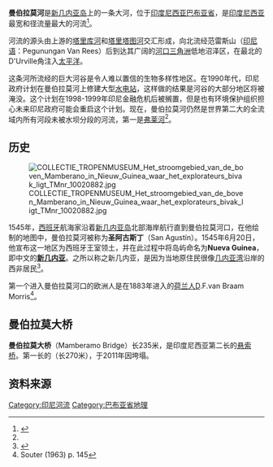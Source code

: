 {{Geobox
| 河
<!-- *** Name section *** -->  
| name                        = 曼伯拉莫
<!-- *** Map section *** -->
| map                         = 
| map_caption                 = 
<!-- General section *** -->
| country                     = 印度尼西亚
| region                      = [[巴布亚省|巴布亚省]]
| length                      = 
| length_round                = 
| length_note                 = 
| watershed                   = 
| watershed_round             = 
| watershed_note              = 
| discharge_location          = 
| discharge_average           = 4580
| discharge_round             = -1
| discharge_average_note      = 
| discharge_max_month         = 
| discharge_max               = 
| discharge_min_month         = 
| discharge_min               = 
| discharge1_location         = 
| discharge1_average          = 
<!-- *** Source *** -->
| source_name                 = 由[[塔里库河|塔里库河]]和[[塔里塔图河|塔里塔图河]]汇合形成
| source_location             = 
| source_country              = 
| source_elevation            = 
| source_lat_d                = 2
| source_lat_m                = 55
| source_lat_s                = 30
| source_lat_NS               = S
| source_long_d               = 138
| source_long_m               = 26
| source_long_s               = 30
| source_long_EW              = E
<!-- *** Mouth *** -->
| mouth_name                  = 
| mouth_location              = 太平洋
| mouth_country               = 
| mouth_elevation             = 
| mouth_lat_d                 = 1
| mouth_lat_m                 = 28
| mouth_lat_s                 = 
| mouth_lat_NS                = S
| mouth_long_d                = 137
| mouth_long_m                = 54
| mouth_long_s                = 
| mouth_long_EW               = E
<!-- *** Tributaries *** -->
| tributary_left              = 
| tributary_right             = 
<!-- *** Image *** --->
| image                       = Mamberamo River NASA.jpg
| image_size                  = 250
| image_caption               = 从太空中拍摄的曼伯拉莫河入海口
}}

'''曼伯拉莫河'''是[[新几内亚岛|新几内亚岛]]上的一条大河，位于[[印度尼西亚|印度尼西亚]][[巴布亚省|巴布亚省]]，是[[印度尼西亚|印度尼西亚]]最宽和径流量最大的河流<ref name="fragmentation">{{Cite web |url=http://www.gwsp.org/fileadmin/downloads/Nilsson_Science2005.pdf |title=Fragmentation and Flow Regulation of the World’s Large River Systems |access-date=2017-02-28 |archive-url=https://web.archive.org/web/20120330202803/http://www.gwsp.org/fileadmin/downloads/Nilsson_Science2005.pdf |archive-date=2012-03-30 |dead-url=yes }}</ref>。

河流的源头由上游的[[塔里库河|塔里库河]]和[[塔里塔图河|塔里塔图河]]交汇形成，向北流经范雷斯山（[[印尼语|印尼语]]：Pegunungan Van Rees）后到达其广阔的[[三角州|河口三角洲]]低地沼泽区，在最北的D'Urville角注入[[太平洋|太平洋]]。

这条河所流经的巨大河谷是令人难以置信的生物多样性地区。在1990年代，印尼政府计划在曼伯拉莫河上修建大型[[水力发电|水电站]]，这样做的结果是河谷的大部分地区将被淹没。这个计划在1998-1999年印尼金融危机后被搁置，但是也有环境保护组织担心未来印尼政府可能会重启这个计划。现在，曼伯拉莫河仍然是世界第二大的全流域内所有河段未被水坝分段的河流，第一是[[弗莱河|弗莱河]]<ref name="fragmentation"/>。

==历史==

[[File:COLLECTIE_TROPENMUSEUM_Het_stroomgebied_van_de_boven_Mamberano_in_Nieuw_Guinea_waar_het_explorateurs_bivak_ligt_TMnr_10020882.jpg|thumb]]

1545年，[[西班牙|西班牙]]航海家{{le|奥尔蒂斯·雷特兹|Ortiz de Retez|奥尔蒂斯·雷特兹}}沿着[[新几内亚岛|新几内亚岛]]北部海岸航行直到曼伯拉莫河口，在他绘制的地图中，曼伯拉莫河被称为'''圣阿古斯丁'''（San Agustín）。1545年6月20日，他宣布这一地区为西班牙王室领土，并在此过程中将岛屿命名为'''Nueva Guinea'''，即中文的'''[[新几内亚岛|新几内亚]]'''。之所以称之新几内亚，是因为当地原住民很像[[几内亚湾|几内亚湾]]沿岸的西非居民<ref>{{cite book | last = Quanchi | first = Max|authorlink=| year = 2005 | title = Historical Dictionary of the Discovery and Exploration of the Pacific Islands | url = https://archive.org/details/historicaldictio00quan | publisher = The Scarecrow Press  | location =  |page=[https://archive.org/details/historicaldictio00quan/page/215 215]| isbn = 0810853957}}</ref>。

第一个进入曼伯拉莫河口的欧洲人是在1883年进入的[[荷兰|荷兰人]]D.F.van Braam Morris<ref>Souter (1963) p. 145</ref>。

==曼伯拉莫大桥==

'''曼伯拉莫大桥'''（Mamberamo Bridge）长235米，是印度尼西亚第二长的[[悬索桥|悬索桥]]。第一长的{{le|库台·卡塔内加拉大桥|Kutai Kartanegara Bridge|库台卡塔内加拉大桥}}（长270米），于2011年因{{le|灾难性故障|Catastrophic failure|灾难性故障}}垮塌。

==资料来源==

<references />

[[Category:印尼河流|Category:印尼河流]]
[[Category:巴布亚省地理|Category:巴布亚省地理]]